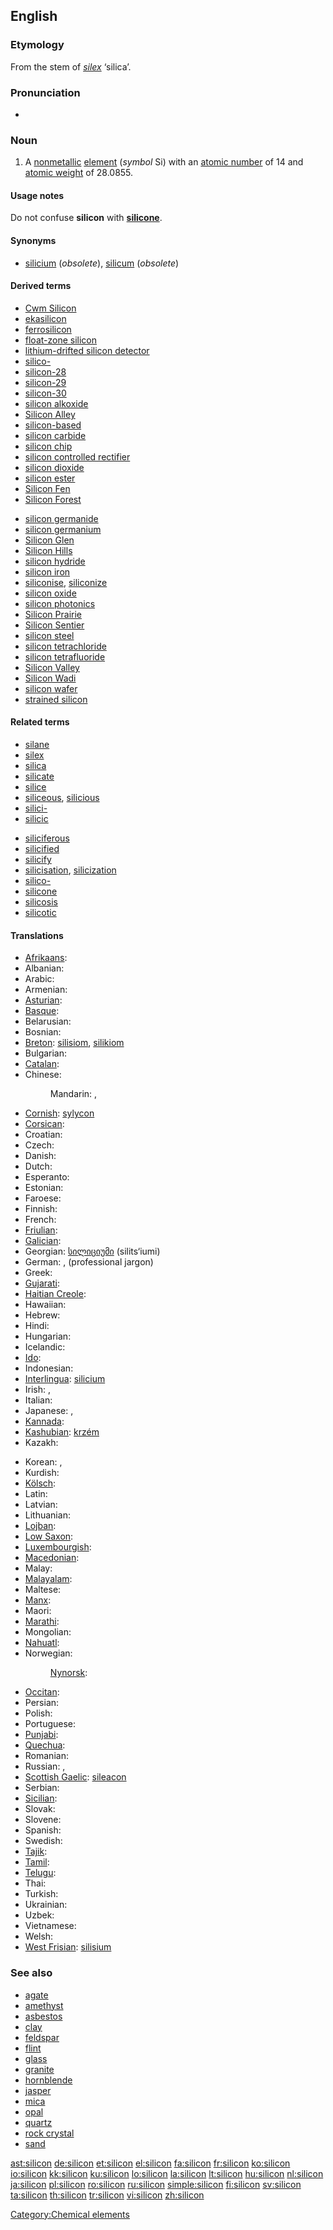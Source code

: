 ==English==
{{elements|Si|aluminium|Al|phosphorus|P}}
{{wikipedia}}

===Etymology===
From the stem of {{etyl|la}} ''[[silex]]'' ‘silica’.

===Pronunciation===
* {{IPA|/ˈsɪlɪkən/}}

===Noun===
{{en-noun|-}}

# {{chemistry}} A [[nonmetallic]] [[element]] (''symbol'' Si) with an [[atomic number]] of 14 and [[atomic weight]] of 28.0855.

====Usage notes====
Do not confuse '''silicon''' with '''[[silicone]]'''.

====Synonyms====
* [[silicium]] (''obsolete''), [[silicum]] (''obsolete'')

====Derived terms====
{{top2}}
* [[Cwm Silicon]]
* [[ekasilicon]]
* [[ferrosilicon]]
* [[float-zone silicon]]
* [[lithium-drifted silicon detector]]
* [[silico-]]
* [[silicon-28]]
* [[silicon-29]]
* [[silicon-30]]
* [[silicon alkoxide]]
* [[Silicon Alley]]
* [[silicon-based]]
* [[silicon carbide]]
* [[silicon chip]]
* [[silicon controlled rectifier]]
* [[silicon dioxide]]
* [[silicon ester]]
* [[Silicon Fen]]
* [[Silicon Forest]]
{{mid2}}
* [[silicon germanide]]
* [[silicon germanium]]
* [[Silicon Glen]]
* [[Silicon Hills]]
* [[silicon hydride]]
* [[silicon iron]]
* [[siliconise]], [[siliconize]]
* [[silicon oxide]]
* [[silicon photonics]]
* [[Silicon Prairie]]
* [[Silicon Sentier]]
* [[silicon steel]]
* [[silicon tetrachloride]]
* [[silicon tetrafluoride]]
* [[Silicon Valley]]
* [[Silicon Wadi]]
* [[silicon wafer]]
* [[strained silicon]]
{{bottom}}

====Related terms====
{{top2}}
* [[silane]]
* [[silex]]
* [[silica]]
* [[silicate]]
* [[silice]]
* [[siliceous]], [[silicious]]
* [[silici-]]
* [[silicic]]
{{mid2}}
* [[siliciferous]]
* [[silicified]]
* [[silicify]]
* [[silicisation]], [[silicization]]
* [[silico-]]
* [[silicone]]
* [[silicosis]]
* [[silicotic]]
{{bottom}}

====Translations====
{{trans-top|Si non-metallic }}
* [[Afrikaans]]: {{t-|af|silikon|xs=Afrikaans}}
* Albanian: {{t-|sq|silicium|xs=Albanian}}
* Arabic: {{t-|ar|سليكون|tr=silikōn}}
* Armenian: {{t-|hy|սիլիցիում|tr=silicʿium}}
* [[Asturian]]: {{t+|ast|siliciu|xs=Asturian}}
* [[Basque]]: {{t-|eu|silizioa|xs=Basque}}
* Belarusian: {{t-|be|крэмній|m|tr=krémnij|xs=Belarusian}}
* Bosnian: {{t-|bs|silicijum}}
* [[Breton]]: [[silisiom]], [[silikiom]] {{m}}
* Bulgarian: {{t-|bg|силиций|m|tr=silítsij}}
* [[Catalan]]: {{t-|ca|silici}}
* Chinese:
*: Mandarin: {{qualifier|official}} {{t-|cmn|硅|tr=guī|sc=Hani}}, {{qualifier|alternate}} {{t-|cmn|矽|tr=xī|sc=Hani}}
* [[Cornish]]: [[sylycon]]
* [[Corsican]]: {{t-|co|siliciu|xs=Corsican}}
* Croatian: {{t+|hr|silicij}}
* Czech: {{t+|cs|křemík}}
* Danish: {{t-|da|silicium}}
* Dutch: {{t+|nl|silicium|n}}
* Esperanto: {{t+|eo|silicio|xs=Esperanto}}
* Estonian: {{t-|et|räni}}
* Faroese: {{t-|fo|silicium|xs=Faroese}}
* Finnish: {{t+|fi|pii}}
* French: {{t+|fr|silicium|m}}
* [[Friulian]]: {{tø|fur|silici}}
* [[Galician]]: {{t+|gl|silicio|xs=Galician}}
* Georgian: [[სილიციუმი]] (silits‘iumi)
* German: {{t+|de|Silizium|n}}, {{t+|de|Silicium|n}} (professional jargon)
* Greek: {{t+|el|πυρίτιο|n|tr=pyrítio}}
* [[Gujarati]]: {{t-|gu|સિલિકોન|sc=Gujr|xs=Gujarati}}
* [[Haitian Creole]]: {{tø|ht|silisyòm}}
* Hawaiian: {{tø|haw|silikone}}
* Hebrew: {{t+|he|צורן|tr=tsoran}}
* Hindi: {{t-|hi|सिलिकॉन|xs=Hindi}}
* Hungarian: {{t+|hu|szilícium}}
* Icelandic: {{t+|is|kísill}}
* [[Ido]]: {{t+|io|siliko|xs=Ido}}
* Indonesian: {{t-|id|silikon|xs=Indonesian}}
* [[Interlingua]]: [[silicium#Interlingua|silicium]]
* Irish: {{t+|ga|sileacan|xs=Irish}}, {{t-|ga|sileacón|xs=Irish}}
* Italian: {{t+|it|silicio|m}}
* Japanese: {{t+|ja|ケイ素|tr=keiso}}, {{t|ja|シリコン|tr=shirikon|sc=Jpan}}
* [[Kannada]]: {{t-|kn|ಸಿಲಿಕಾನ್|sc=Knda|xs=Kannada}}
* [[Kashubian]]: [[krzém]]
* Kazakh: {{t-|kk|кремний|tr=kremnij|sc=Cyrl|xs=Kazakh}}
{{trans-mid}}
* Korean: {{t+|ko|규소|tr=硅素, 珪素, gyuso|sc=Hang}}, {{t+|ko|실리콘|tr=sillikon|sc=Hang}}
* Kurdish: {{t-|ku|sîlîsyûm}}
* [[Kölsch]]: {{tø|ksh|Silizium}}
* Latin: {{t+|la|silicium}}
* Latvian: {{t-|lv|silīcijs|xs=Latvian}}
* Lithuanian: {{t+|lt|silicis|xs=Lithuanian}}
* [[Lojban]]: {{t-|jbo|cancmu|xs=Lojban}}
* [[Low Saxon]]: {{t-|nds|silizium|xs=Low Saxon}}
* [[Luxembourgish]]: {{t-|lb|Silizium|xs=Luxembourgish}}
* [[Macedonian]]: {{t-|mk|силициум|tr=silitsium}}
* Malay: {{t-|ms|silikon|xs=Malay}}
* [[Malayalam]]: {{t-|ml|സിലിക്കണ്‍|sc=Mlym|xs=Malayalam}}
* Maltese: {{t-|mt|silikon|xs=Maltese}}
* [[Manx]]: {{t-|gv|shillagon|xs=Manx}}
* Maori: {{t-|mi|takawai|xs=Maori}}
* [[Marathi]]: {{t-|mr|सिलिकॉन|sc=Deva|xs=Marathi}}
* Mongolian: {{t-|mn|цахиур|tr=tsakhiur|sc=Cyrl|xs=Mongolian}}
* [[Nahuatl]]: {{t-|nah|tecpatli|xs=Nahuatl}}
* Norwegian: {{t+|no|silisium}}
*: [[Nynorsk]]: {{t+|nn|silisium|xs=Norwegian Nynorsk}}
* [[Occitan]]: {{t+|oc|silici|xs=Occitan}}
* Persian: {{t-|fa|سیلیسیم|xs=Persian}}
* Polish: {{t+|pl|krzem|m}}
* Portuguese: {{t+|pt|silício|m}}
* [[Punjabi]]: {{t-|pa|ਸਿਲੀਕੋਨ|sc=Guru|xs=Punjabi}}
* [[Quechua]]: {{t-|qu|ullayayaq|xs=Quechua}}
* Romanian: {{t+|ro|siliciu|n}}
* Russian: {{t+|ru|кремний|m|tr=krémnij}}, {{t+|ru|силиций|m|tr=silítsij}}
* [[Scottish Gaelic]]: [[sileacon]]
* Serbian: {{t-|sr|силицијум|m|tr=silicijum|sc=Cyrl}}
* [[Sicilian]]: {{t+|scn|siliciu|xs=Sicilian}}
* Slovak: {{t-|sk|kremík|m}}
* Slovene: {{t+|sl|silicij}}
* Spanish: {{t+|es|silicio|m}}
* Swedish: {{t+|sv|kisel|n}}
* [[Tajik]]: {{t-|tg|силитсий|tr=silitziy|sc=Cyrl|xs=Tajik}}
* [[Tamil]]: {{t-|ta|சிலிக்கான்|tr=cilikkan|xs=Tamil}}
* [[Telugu]]: {{t+|te|సిలికాన్}}
* Thai: {{t-|th|ซิลิคอน|tr=silikhon}}
* Turkish: {{t+|tr|silisyum}}
* Ukrainian: {{t-|uk|кремній|m|tr=krémnij|xs=Ukrainian}}
* Uzbek: {{t-|uz|кремний|sc=Cyrl|xs=Uzbek}}
* Vietnamese: {{t+|vi|silic|xs=Vietnamese}}
* Welsh: {{t-|cy|silicon|xs=Welsh}}
* [[West Frisian]]: [[silisium]]
{{trans-bottom}}

===See also===
* [[agate]]
* [[amethyst]]
* [[asbestos]]
* [[clay]]
* [[feldspar]]
* [[flint]]
* [[glass]]
* [[granite]]
* [[hornblende]]
* [[jasper]]
* [[mica]]
* [[opal]]
* [[quartz]]
* [[rock crystal]]
* [[sand]]

[[Category:Chemical elements]]

[[ast:silicon]]
[[de:silicon]]
[[et:silicon]]
[[el:silicon]]
[[fa:silicon]]
[[fr:silicon]]
[[ko:silicon]]
[[io:silicon]]
[[kk:silicon]]
[[ku:silicon]]
[[lo:silicon]]
[[la:silicon]]
[[lt:silicon]]
[[hu:silicon]]
[[nl:silicon]]
[[ja:silicon]]
[[pl:silicon]]
[[ro:silicon]]
[[ru:silicon]]
[[simple:silicon]]
[[fi:silicon]]
[[sv:silicon]]
[[ta:silicon]]
[[th:silicon]]
[[tr:silicon]]
[[vi:silicon]]
[[zh:silicon]]